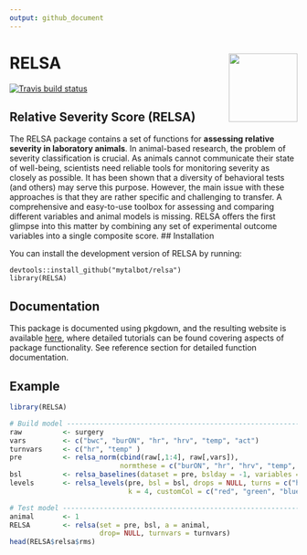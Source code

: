 ```yaml
---
output: github_document
---
```


# RELSA <img src="https://talbotsr.com/RELSA/logo.png" align="right" width="120" />

<!-- badges: start -->
[![Travis build status](https://travis-ci.org/mytalbot/RELSA.svg?branch=master)](https://travis-ci.org/r-lib/usethis)
<!-- badges: end -->

## Relative Severity Score (RELSA)
The RELSA package contains a set of functions for **assessing relative severity in laboratory animals**. In animal-based research, the problem of severity classification is crucial. As animals cannot communicate their state of well-being, scientists need reliable tools for monitoring severity as closely as possible. It has been shown that a diversity of behavioral tests (and others) may serve this purpose. However, the main issue with these approaches is that they are rather specific and challenging to transfer. A comprehensive and easy-to-use toolbox for assessing and comparing different variables and animal models is missing. RELSA offers the first glimpse into this matter by combining any set of experimental outcome variables into a single composite score.
## Installation

You can install the development version of RELSA by running:

```
devtools::install_github("mytalbot/relsa")
library(RELSA)
```

## Documentation
This package is documented using pkgdown, and the resulting website is available [here](https://talbotsr.com/RELSA), where detailed tutorials can be found covering aspects of package functionality. See reference section for detailed function documentation.

## Example
 
```r
library(RELSA)

# Build model -------------------------------------------------------------
raw          <- surgery
vars         <- c("bwc", "burON", "hr", "hrv", "temp", "act")
turnvars     <- c("hr", "temp" )
pre          <- relsa_norm(cbind(raw[,1:4], raw[,vars]), 
                           normthese = c("burON", "hr", "hrv", "temp", "act"), ontime = 1)
bsl          <- relsa_baselines(dataset = pre, bslday = -1, variables = vars, turnvars = turnvars)
levels       <- relsa_levels(pre, bsl = bsl, drops = NULL, turns = c("hr", "temp"),
                             k = 4, customCol = c("red", "green", "blue", "magenta"))

# Test model --------------------------------------------------------------
animal       <- 1
RELSA        <- relsa(set = pre, bsl, a = animal, 
                      drop= NULL, turnvars = turnvars)
head(RELSA$relsa$rms)

```


